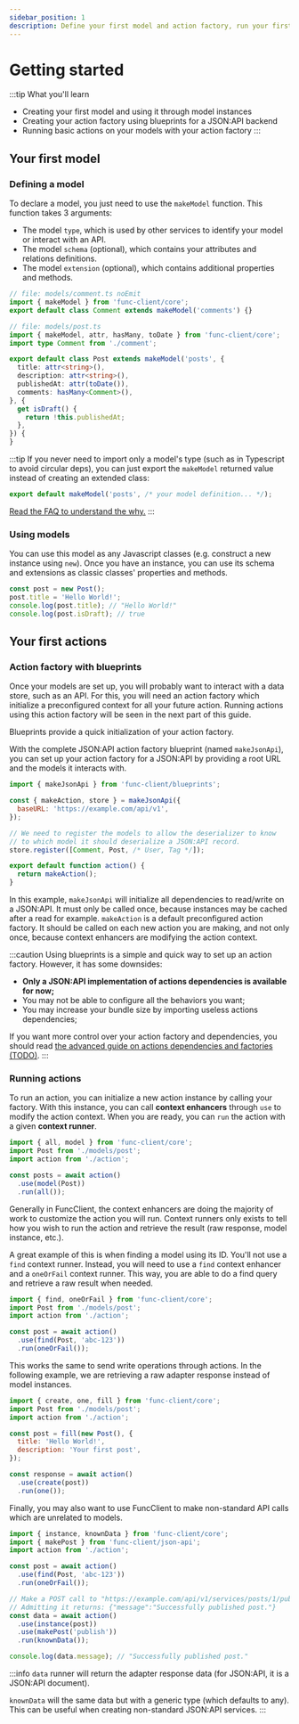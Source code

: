 ```yaml
---
sidebar_position: 1
description: Define your first model and action factory, run your first actions.
---
```


# Getting started

:::tip What you'll learn
- Creating your first model and using it through model instances
- Creating your action factory using blueprints for a JSON:API backend
- Running basic actions on your models with your action factory
:::

## Your first model

### Defining a model

To declare a model, you just need to use the `makeModel` function. This function takes 3 arguments:

- The model `type`, which is used by other services to identify your model or interact with an API.
- The model `schema` (optional), which contains your attributes and relations definitions.
- The model `extension` (optional), which contains additional properties and methods.

```ts title="models/post.js"
// file: models/comment.ts noEmit
import { makeModel } from 'func-client/core';
export default class Comment extends makeModel('comments') {}

// file: models/post.ts
import { makeModel, attr, hasMany, toDate } from 'func-client/core';
import type Comment from './comment';

export default class Post extends makeModel('posts', {
  title: attr<string>(),
  description: attr<string>(),
  publishedAt: attr(toDate()),
  comments: hasMany<Comment>(),
}, {
  get isDraft() {
    return !this.publishedAt;
  },
}) {
}
```

:::tip
If you never need to import only a model's type (such as in Typescript to avoid circular deps),
you can just export the `makeModel` returned value instead of creating an extended class:

```javascript
export default makeModel('posts', /* your model definition... */);
```

[Read the FAQ to understand the why.](/docs/discover#why-classes-are-used-for-models-in-typescript)
:::

### Using models

You can use this model as any Javascript classes (e.g. construct a new instance using `new`). Once
you have an instance, you can use its schema and extensions as classic classes' properties and
methods.

```javascript
const post = new Post();
post.title = 'Hello World!';
console.log(post.title); // "Hello World!"
console.log(post.isDraft); // true
```

## Your first actions

### Action factory with blueprints

Once your models are set up, you will probably want to interact with a data store, such as an API.
For this, you will need an action factory which initialize a preconfigured context
for all your future action. Running actions using this action factory will be seen in the next part
of this guide.

Blueprints provide a quick initialization of your action factory.

With the complete JSON:API action factory blueprint (named `makeJsonApi`), you can
set up your action factory for a JSON:API by providing a root URL and the models it
interacts with.

```javascript title="action.js"
import { makeJsonApi } from 'func-client/blueprints';

const { makeAction, store } = makeJsonApi({
  baseURL: 'https://example.com/api/v1',
});

// We need to register the models to allow the deserializer to know
// to which model it should deserialize a JSON:API record.
store.register([Comment, Post, /* User, Tag */]);

export default function action() {
  return makeAction();
}
```

In this example, `makeJsonApi` will initialize all dependencies to read/write on a JSON:API.
It must only be called once, because instances may be cached after a read for example.
`makeAction` is a default preconfigured action factory. It should be called on each new action
you are making, and not only once, because context enhancers are modifying the action context.

:::caution
Using blueprints is a simple and quick way to set up an action factory. However, it has some downsides:

- **Only a JSON:API implementation of actions dependencies is available for now;**
- You may not be able to configure all the behaviors you want;
- You may increase your bundle size by importing useless actions dependencies;

If you want more control over your action factory and dependencies, you should
read [the advanced guide on actions dependencies and factories (TODO)](#todo).
:::

### Running actions

To run an action, you can initialize a new action instance by calling your factory.
With this instance, you can call **context enhancers** through `use` to modify
the action context.
When you are ready, you can `run` the action with a given **context runner**.

```javascript
import { all, model } from 'func-client/core';
import Post from './models/post';
import action from './action';

const posts = await action()
  .use(model(Post))
  .run(all());
```

Generally in FuncClient, the context enhancers are doing the majority of work to
customize the action you will run. Context runners only exists to tell how
you wish to run the action and retrieve the result (raw response,
model instance, etc.).

A great example of this is when finding a model using its ID. You'll not use
a `find` context runner. Instead, you will need to use a `find` context
enhancer and a `oneOrFail` context runner. This way, you are able to do
a find query and retrieve a raw result when needed.

```javascript
import { find, oneOrFail } from 'func-client/core';
import Post from './models/post';
import action from './action';

const post = await action()
  .use(find(Post, 'abc-123'))
  .run(oneOrFail());
```

This works the same to send write operations through actions. In the following
example, we are retrieving a raw adapter response instead of model instances.

```javascript
import { create, one, fill } from 'func-client/core';
import Post from './models/post';
import action from './action';

const post = fill(new Post(), {
  title: 'Hello World!',
  description: 'Your first post',
});

const response = await action()
  .use(create(post))
  .run(one());
```

Finally, you may also want to use FuncClient to make non-standard API calls
which are unrelated to models.

```javascript
import { instance, knownData } from 'func-client/core';
import { makePost } from 'func-client/json-api';
import action from './action';

const post = await action()
  .use(find(Post, 'abc-123'))
  .run(oneOrFail());

// Make a POST call to "https://example.com/api/v1/services/posts/1/publish"
// Admitting it returns: {"message":"Successfully published post."}
const data = await action()
  .use(instance(post))
  .use(makePost('publish'))
  .run(knownData());

console.log(data.message); // "Successfully published post."
```

:::info
`data` runner will return the adapter response data (for JSON:API, it is a JSON:API document).

`knownData` will the same data but with a generic type (which defaults to any). This can be useful
when creating non-standard JSON:API services.
:::
